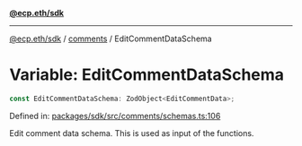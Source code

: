 [**@ecp.eth/sdk**](../../index.mdx)

***

[@ecp.eth/sdk](/sdk-reference/index.mdx) / [comments](/sdk-reference/comments/index.mdx) / EditCommentDataSchema

# Variable: EditCommentDataSchema

```ts
const EditCommentDataSchema: ZodObject<EditCommentData>;
```

Defined in: [packages/sdk/src/comments/schemas.ts:106](https://github.com/ecp-eth/comments-monorepo/blob/main/packages/sdk/src/comments/schemas.ts#L106)

Edit comment data schema. This is used as input of the functions.
